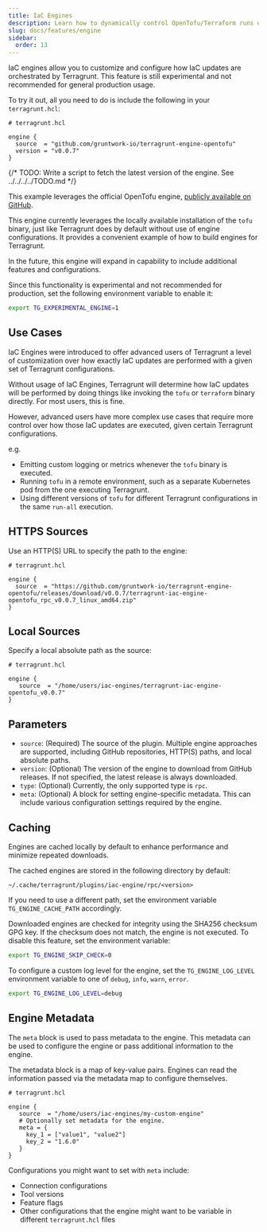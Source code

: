 ```yaml
---
title: IaC Engines
description: Learn how to dynamically control OpenTofu/Terraform runs using IaC engines.
slug: docs/features/engine
sidebar:
  order: 13
---
```


IaC engines allow you to customize and configure how IaC updates are orchestrated by Terragrunt. This feature is still experimental and not recommended for general production usage.

To try it out, all you need to do is include the following in your `terragrunt.hcl`:

```hcl
# terragrunt.hcl

engine {
  source  = "github.com/gruntwork-io/terragrunt-engine-opentofu"
  version = "v0.0.7"
}
```

{/* TODO: Write a script to fetch the latest version of the engine. See ../../../../TODO.md */}

This example leverages the official OpenTofu engine, [publicly available on GitHub](https://github.com/gruntwork-io/terragrunt-engine-opentofu).

This engine currently leverages the locally available installation of the `tofu` binary, just like Terragrunt does by default without use of engine configurations. It provides a convenient example of how to build engines for Terragrunt.

In the future, this engine will expand in capability to include additional features and configurations.

Since this functionality is experimental and not recommended for production, set the following environment variable to enable it:

```sh
export TG_EXPERIMENTAL_ENGINE=1
```

## Use Cases

IaC Engines were introduced to offer advanced users of Terragrunt a level of customization over how exactly IaC updates are performed with a given set of Terragrunt configurations.

Without usage of IaC Engines, Terragrunt will determine how IaC updates will be performed by doing things like invoking the `tofu` or `terraform` binary directly. For most users, this is fine.

However, advanced users have more complex use cases that require more control over how those IaC updates are executed, given certain Terragrunt configurations.

e.g.

* Emitting custom logging or metrics whenever the `tofu` binary is executed.
* Running `tofu` in a remote environment, such as a separate Kubernetes pod from the one executing Terragrunt.
* Using different versions of `tofu` for different Terragrunt configurations in the same `run-all` execution.

## HTTPS Sources

Use an HTTP(S) URL to specify the path to the engine:

```hcl
# terragrunt.hcl

engine {
  source  = "https://github.com/gruntwork-io/terragrunt-engine-opentofu/releases/download/v0.0.7/terragrunt-iac-engine-opentofu_rpc_v0.0.7_linux_amd64.zip"
}

```

## Local Sources

Specify a local absolute path as the source:

```hcl
# terragrunt.hcl

engine {
   source  = "/home/users/iac-engines/terragrunt-iac-engine-opentofu_v0.0.7"
}
```

## Parameters

* `source`: (Required) The source of the plugin. Multiple engine approaches are supported, including GitHub repositories, HTTP(S) paths, and local absolute paths.
* `version`: (Optional) The version of the engine to download from GitHub releases. If not specified, the latest release is always downloaded.
* `type`: (Optional) Currently, the only supported type is `rpc`.
* `meta`: (Optional) A block for setting engine-specific metadata. This can include various configuration settings required by the engine.

## Caching

Engines are cached locally by default to enhance performance and minimize repeated downloads.

The cached engines are stored in the following directory by default:

`~/.cache/terragrunt/plugins/iac-engine/rpc/<version>`

If you need to use a different path, set the environment variable `TG_ENGINE_CACHE_PATH` accordingly.

Downloaded engines are checked for integrity using the SHA256 checksum GPG key.
If the checksum does not match, the engine is not executed.
To disable this feature, set the environment variable:

```sh
export TG_ENGINE_SKIP_CHECK=0 
```

To configure a custom log level for the engine, set the `TG_ENGINE_LOG_LEVEL` environment variable to one of `debug`, `info`, `warn`, `error`.

```sh
export TG_ENGINE_LOG_LEVEL=debug
```

## Engine Metadata

The `meta` block is used to pass metadata to the engine. This metadata can be used to configure the engine or pass additional information to the engine.

The metadata block is a map of key-value pairs. Engines can read the information passed via the metadata map to configure themselves.

```hcl
# terragrunt.hcl

engine {
   source  = "/home/users/iac-engines/my-custom-engine"
   # Optionally set metadata for the engine.
   meta = { 
     key_1 = ["value1", "value2"]
     key_2 = "1.6.0"
   }
}
```

Configurations you might want to set with `meta` include:

* Connection configurations
* Tool versions
* Feature flags
* Other configurations that the engine might want to be variable in different `terragrunt.hcl` files
